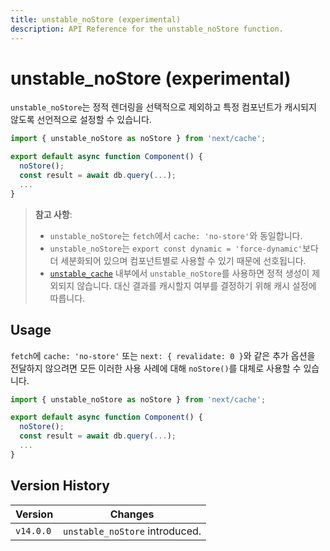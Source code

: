 ```yaml
---
title: unstable_noStore (experimental)
description: API Reference for the unstable_noStore function.
---
```


# unstable_noStore (experimental)

`unstable_noStore`는 정적 렌더링을 선택적으로 제외하고 특정 컴포넌트가 캐시되지 않도록 선언적으로 설정할 수 있습니다.

```jsx
import { unstable_noStore as noStore } from 'next/cache';

export default async function Component() {
  noStore();
  const result = await db.query(...);
  ...
}
```

> **참고 사항**:
>
> - `unstable_noStore`는 `fetch`에서 `cache: 'no-store'`와 동일합니다.
> - `unstable_noStore`는 `export const dynamic = 'force-dynamic'`보다 더 세분화되어 있으며 컴포넌트별로 사용할 수 있기 때문에 선호됩니다.
> - [`unstable_cache`](/docs/app/api-reference/functions/unstable_cache) 내부에서 `unstable_noStore`를 사용하면 정적 생성이 제외되지 않습니다. 대신 결과를 캐시할지 여부를 결정하기 위해 캐시 설정에 따릅니다.

## Usage

`fetch`에 `cache: 'no-store'` 또는 `next: { revalidate: 0 }`와 같은 추가 옵션을 전달하지 않으려면 모든 이러한 사용 사례에 대해 `noStore()`를 대체로 사용할 수 있습니다.

```jsx
import { unstable_noStore as noStore } from 'next/cache';

export default async function Component() {
  noStore();
  const result = await db.query(...);
  ...
}
```

## Version History

| Version   | Changes                        |
| --------- | ------------------------------ |
| `v14.0.0` | `unstable_noStore` introduced. |
